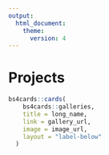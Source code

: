 ```yaml
---
output:
  html_document:
    theme:
      version: 4
---
```


# Projects

```r
bs4cards::cards(
    bs4cards::galleries,
    title = long_name,
    link = gallery_url,
    image = image_url,
    layout = "label-below"
  )
```

